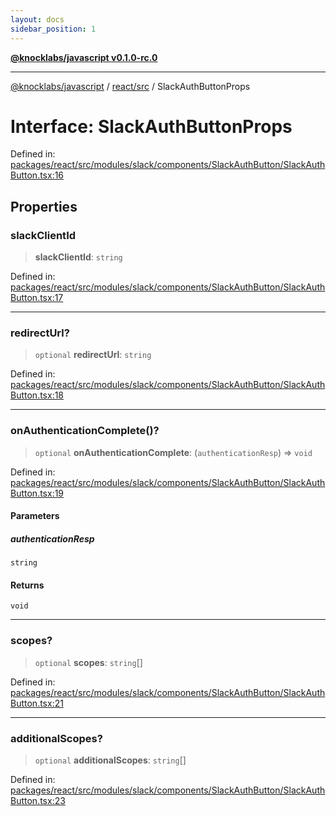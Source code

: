 ```yaml
---
layout: docs
sidebar_position: 1
---
```


[**@knocklabs/javascript v0.1.0-rc.0**](../../../index.mdx)

***

[@knocklabs/javascript](../../../modules.mdx) / [react/src](../index.mdx) / SlackAuthButtonProps

# Interface: SlackAuthButtonProps

Defined in: [packages/react/src/modules/slack/components/SlackAuthButton/SlackAuthButton.tsx:16](https://github.com/knocklabs/javascript/blob/main/packages/react/src/modules/slack/components/SlackAuthButton/SlackAuthButton.tsx#L16)

## Properties

### slackClientId

> **slackClientId**: `string`

Defined in: [packages/react/src/modules/slack/components/SlackAuthButton/SlackAuthButton.tsx:17](https://github.com/knocklabs/javascript/blob/main/packages/react/src/modules/slack/components/SlackAuthButton/SlackAuthButton.tsx#L17)

***

### redirectUrl?

> `optional` **redirectUrl**: `string`

Defined in: [packages/react/src/modules/slack/components/SlackAuthButton/SlackAuthButton.tsx:18](https://github.com/knocklabs/javascript/blob/main/packages/react/src/modules/slack/components/SlackAuthButton/SlackAuthButton.tsx#L18)

***

### onAuthenticationComplete()?

> `optional` **onAuthenticationComplete**: (`authenticationResp`) => `void`

Defined in: [packages/react/src/modules/slack/components/SlackAuthButton/SlackAuthButton.tsx:19](https://github.com/knocklabs/javascript/blob/main/packages/react/src/modules/slack/components/SlackAuthButton/SlackAuthButton.tsx#L19)

#### Parameters

##### authenticationResp

`string`

#### Returns

`void`

***

### scopes?

> `optional` **scopes**: `string`[]

Defined in: [packages/react/src/modules/slack/components/SlackAuthButton/SlackAuthButton.tsx:21](https://github.com/knocklabs/javascript/blob/main/packages/react/src/modules/slack/components/SlackAuthButton/SlackAuthButton.tsx#L21)

***

### additionalScopes?

> `optional` **additionalScopes**: `string`[]

Defined in: [packages/react/src/modules/slack/components/SlackAuthButton/SlackAuthButton.tsx:23](https://github.com/knocklabs/javascript/blob/main/packages/react/src/modules/slack/components/SlackAuthButton/SlackAuthButton.tsx#L23)
